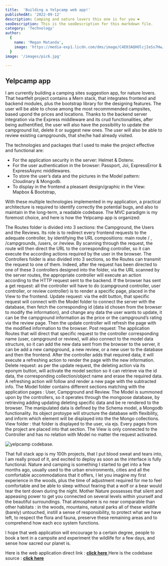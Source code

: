 ```yaml
---
title:  'Building a Yelpcamp web app!'
publishedAt: '2022-09-12'
description: Camping and nature lovers this one is for you ❤️
seoDescription: This is the seoDescription for this markdown file.
category: 'Technology'
author:
  {
    name: 'Megan Matanda',
    image: 'https://media-exp1.licdn.com/dms/image/C4E03AQHOlcjIeSs7Hw/profile-displayphoto-shrink_200_200/0/1656079264419?e=1665014400&v=beta&t=iqNsDEnusO-SGUDunM-TC5ZJcMGGMq6Yn_xWwOVYXvE',
  }
image: '/images/pic6.jpg'

---
```



## Yelpcamp app

I am currently building a camping sites suggestion app, for nature lovers.
 That heartfelt project contains a Mern stack, that integrates frontend and backend modules, plus the bootstrap library for the designing features.
The user will be able to chose among the most recommmended campsites, based upond the prices and locations. 
Thanks to the backend server integration via the Express middleware and its crud functionalities, after being authentified, the user will also have the possibility to update the campground list, 
delete it or suggest new ones. The user will also be able to review existing campgrounds, that she/he had already visited.

The technologies and packages that I used to make the project effective and functional are:

- For the application security in the server: Helmet & Dotenv.
- For the user authentication in the browser: Passport, Joi, ExpressError & ExpressAsync middlewares.
- To store the user’s data and the pictures in the Model pattern: Cloudinary & Mongodb.
- To display in the frontend a pleasant design/graphic in the View: Mapbox & Bootstrap, 

With these multiple technologies implemented in my application, a practical architecture is required to identify correctly the potential bugs, and also to maintain in the long-term, a readable codebase. The MVC paradigm is my foremost choice, 
and here is how the Yelpcamp app is organized:



The Routes folder is divided into 3 sections:  the Campground, the Users and the Reviews. Its role is to redirect every frontend requests to the adequate controller, by identifying the URL compositions: main route / , /campgrounds, /users, or  /review. By scanning through the request, the route will then direct the URL to the corresponding controller, so it can execute the according actions required by the user in the browser.
The Controllers folder is also divided into 3 sections, so the Routes can transmit the request to one of them. Indeed, after the request has been directed to one of these 3 controllers designed into the folder, via the URL scanned by the server routes, the appropriate controller will execute an action according to the HTTP request sent to the backend. If the browser has sent a get request: all the controller will have to do (campground controller, user controller, or review controller) is to render a specific page, placed in the View to the frontend. Update request: via the edit button, that specific request will connect with the Model folder to connect the server with the database, then fetch the corresponding id (data id chosen from the browser to modify the information), and change any data the user wants to update, it can be the campground information as the price or the campground’s rating via the review page. Then the update controller will refresh the page with the modified information to the browser. Post request: The application Routes that will direct that specific request to the controller corresponding name (user, campground or review), will also connect to the model data structure, so it can add the new data sent from the browser to the server, it can be add a new campground, a new review, or a new user to the database and then the frontend. After the controller adds that required data, it will execute a refreshing action to render the page with the new information. Delete request: as per the update request, the deleting action via its eponym button, will activate the model section so it can retrieve via the id data, the corresponding collection/object name and erase the required data. A refreshing action will follow and render a new page with the subtracted info.
The Model folder contains different sections matching with the application pages : User, Campground and Review. The Model is summoned upon by the controllers, so it operates through the mongoose database, by retrieving adding updating deleting specific data and be re rendered to the browser. The manipulated data is defined by the Schema model, a Mongodb functionality. Its object protoype will structure the database with flexibility, and inform which element will be displayed into the the Mongo collections.
View folder : that folder is displayed to the user, via ejs. Every pages from the project are placed into that section. The View is only connected to the Controller and has no relation with Model no matter the request activated.

![yelpcamp codebase](/images/treecode.png "treecode").

That full stack app is my 100h projects, that I put blood sweat and tears into, 
I am really proud of it, and excited to deploy as soon as the interface is fully functional.
Nature and camping is something I started to get into a few months ago, usually used to the urban environments, cities and all the comfortable accommodations that it offers,
 I let you imagine my first experience in the woods, plus the time of adjustment required for me to feel comfortable and be able to sleep without fearing that a wolf or a bear would tear the tent down during the night.
Mother Nature possesses that silent and appeasing power to get you connected on several levels within yourself and the beautiful surroundings. That atmosphere is no near comparable than other habitats :
  in the woods, mountains, natural parks all of these wildlife  (barely)  untouched, instill a sense of responsibility, to protect what we have left, to respect the flora and fauna, 
  preserve these remaining areas and to comprehend how each eco system functions.

I hope that web application will encourage to a certain degree, people to book a tent in a campsite and experiment the wildlife for a few days, and sense how sacred our planet is.


Here is the web application direct link : <a href="https://yelpcamp74.herokuapp.com/"> **click here** </a>
Here is the codebase source : <a href="https://github.com/Megan74/YelpCamp"> **click here** </a>